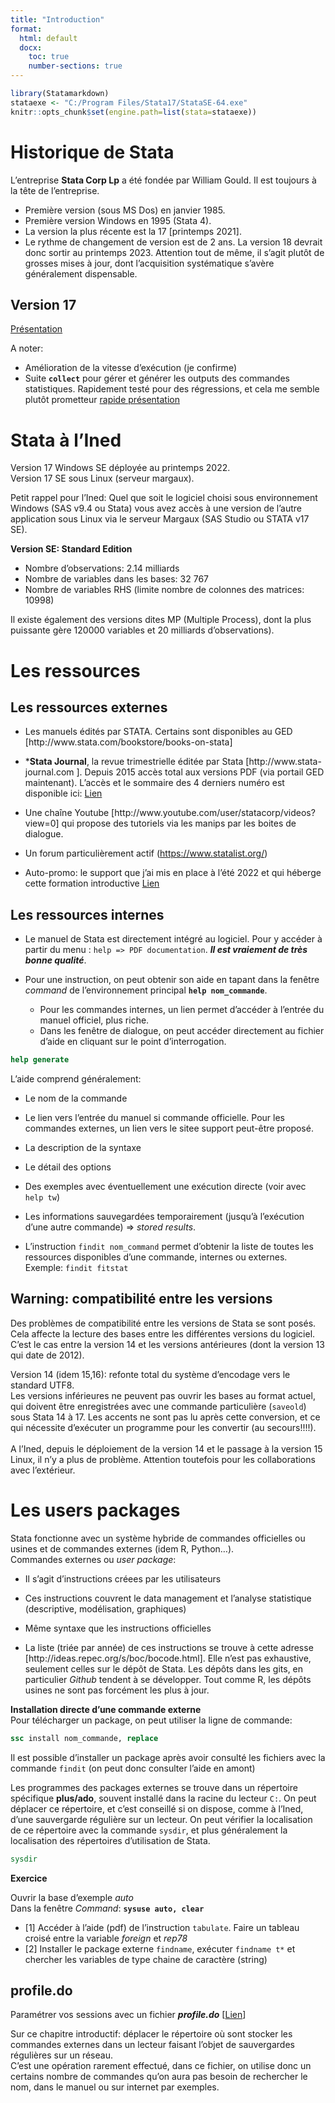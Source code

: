 ```yaml
---
title: "Introduction"
format: 
  html: default
  docx:
    toc: true
    number-sections: true
---
```


```r
library(Statamarkdown)
stataexe <- "C:/Program Files/Stata17/StataSE-64.exe"
knitr::opts_chunk$set(engine.path=list(stata=stataexe))
```


# **Historique de Stata**  

L'entreprise **Stata Corp Lp** a été fondée par William Gould. Il est toujours à la tête de l'entreprise. 

* Première version (sous MS Dos) en janvier 1985.  
* Première version Windows en 1995 (Stata 4).  
* La version la plus récente est la 17 [printemps 2021]. 
* Le rythme de changement de version est de 2 ans. La version 18 devrait donc sortir au printemps 2023. Attention tout de même, il s'agit plutôt de grosses mises à jour, dont l'acquisition systématique s'avère généralement dispensable.  

::: {.callout-tip icon="false"}

## Version 17 

[Présentation](https://www.stata.com/new-in-stata/)   

A noter:

- Amélioration de la vitesse d'exécution (je confirme)
- Suite **`collect`** pour gérer et générer les outputs des commandes statistiques. Rapidement testé pour des régressions, 
et cela me semble plutôt prometteur [rapide présentation](https://mthevenin.github.io/stata_programmation/tableaux/intro.html)

:::

# **Stata à l'Ined**

Version 17 Windows SE déployée au printemps 2022.   
Version 17 SE sous Linux (serveur margaux).  

Petit rappel pour l'Ined: Quel que soit le logiciel choisi sous environnement Windows (SAS v9.4 ou Stata) vous avez accès à une version de l'autre application sous Linux via le serveur Margaux (SAS Studio ou STATA v17 SE).


**Version SE: Standard Edition**  

* Nombre d'observations: 2.14 milliards
* Nombre de variables dans les bases: 32 767
* Nombre de variables RHS (limite nombre de colonnes des matrices: 10998)  


Il existe également des versions dites MP (Multiple Process), dont la plus puissante gère 120000 variables et 20 milliards d'observations).  


# **Les ressources**

## Les ressources externes

* Les manuels édités par STATA. Certains sont disponibles  au GED  [http://www.stata.com/bookstore/books-on-stata] 

* ***Stata Journal**, la revue trimestrielle éditée par Stata [http://www.stata-journal.com  ]. Depuis 2015 accès total aux versions PDF (via portail GED maintenant). L'accès et le sommaire des 4 derniers numéro est disponible ici: [Lien](https://mthevenin.github.io/stata_fr/Stata_journal.html)

* Une chaîne Youtube [http://www.youtube.com/user/statacorp/videos?view=0] qui propose des tutoriels via les manips par les boites de dialogue.

* Un forum particulièrement actif (<https://www.statalist.org/>) 

* Auto-promo: le support que j'ai mis en place à l'été 2022 et qui héberge cette formation introductive [Lien](https://mthevenin.github.io/stata_fr/)


## Les ressources internes

- Le manuel de Stata  est directement intégré au logiciel. Pour y accéder à  partir du menu : `help => PDF documentation`. ***Il est vraiement de très bonne qualité***. 

- Pour une instruction, on peut obtenir son aide en tapant dans la fenêtre *command* de l'environnement principal **`help nom_commande`**.  
  * Pour les commandes internes, un lien permet d'accéder à l'entrée du manuel officiel, plus riche.  
  * Dans les fenêtre de dialogue, on peut accéder directement au fichier d'aide en cliquant sur le point d'interrogation.

```stata
help generate
```
 

L'aide comprend généralement:  

* Le nom de la commande
* Le lien vers l'entrée du manuel si commande officielle. Pour les commandes externes, un lien vers le sitee support peut-être proposé.
* La description de la syntaxe
* Le détail des options
* Des exemples avec éventuellement une exécution directe (voir avec ```help tw```)
* Les informations sauvegardées temporairement  (jusqu'à l'exécution d'une autre commande) => *stored results*.

- L'instruction `findit nom_command`  permet d'obtenir la liste de toutes les ressources disponibles d'une commande, internes ou externes. Exemple: ```findit fitstat```

::: callout-warning

## Warning: compatibilité entre les versions

Des problèmes de compatibilité entre les versions de Stata se sont posés. Cela affecte la lecture des bases entre les différentes versions du logiciel. C'est le cas entre la version 14 et les versions antérieures (dont la version 13 qui date de 2012).   

Version 14 (idem 15,16): refonte total du système d'encodage vers le standard UTF8.    
Les versions inférieures ne peuvent pas ouvrir les bases au format actuel, qui doivent être enregistrées avec une commande particulière (`saveold`) sous Stata 14 à 17. Les accents ne sont pas lu après cette conversion, et ce qui nécessite d'exécuter un programme pour les convertir (au secours!!!!).  
<br>
A l'Ined, depuis le déploiement de la version 14 et le passage à la version 15 Linux, il n'y a plus de problème. Attention toutefois pour les collaborations avec l'extérieur.  

:::


# **Les users packages**

Stata fonctionne avec un système hybride de commandes officielles ou usines et de commandes externes (idem R, Python...).    
Commandes externes ou *user package*:  

- Il s'agit d'instructions créees par les utilisateurs

- Ces instructions couvrent le data management et l'analyse statistique (descriptive, modélisation, graphiques)

- Même syntaxe que les instructions officielles

- La liste (triée par année) de ces instructions se trouve à cette adresse [http://ideas.repec.org/s/boc/bocode.html]. Elle n'est pas exhaustive, seulement celles sur le dépôt de Stata. Les dépôts dans les gits, en particulier *Github* tendent à se développer. Tout comme R, les dépôts usines ne sont pas forcément les plus à jour.


**Installation directe d'une commande externe**   
Pour télécharger un package, on peut utiliser la ligne de commande:

```stata
ssc install nom_commande, replace
```

Il est possible d'installer un package après avoir consulté les fichiers avec la commande `findit` (on peut donc consulter l'aide en amont)

Les programmes des packages externes se trouve dans un répertoire spécifique  **plus/ado**, souvent installé dans la racine du lecteur `C:`. On peut déplacer ce répertoire, et c'est conseillé si on dispose, comme à l'Ined, d'une sauvergarde régulière sur un lecteur. On peut vérifier la localisation de ce répertoire avec la commande `sysdir`, et plus généralement la localisation des répertoires d'utilisation de Stata. 


```stata
sysdir
```


**Exercice**

Ouvrir la base d'exemple *auto*  
Dans la fenêtre *Command*: **`sysuse auto, clear`**

* [1] Accéder à l'aide (pdf) de l'instruction `tabulate`.  Faire un tableau croisé entre la variable *foreign* et *rep78*
* [2]	Installer le package externe ```findname```, exécuter ```findname t*``` et chercher les variables de type chaine de caractère (string)


::: callout-tip

# profile.do

Paramétrer vos sessions avec un fichier ***profile.do*** [[Lien](https://mthevenin.github.io/stata_programmation/profile/profile1.html)]   

Sur ce chapitre introductif: déplacer le répertoire où sont stocker les commandes externes dans un lecteur faisant l'objet de sauvergardes régulières sur un réseau.   
C'est une opération rarement effectué, dans ce fichier, on utilise donc un certains nombre de commandes qu'on aura pas besoin de rechercher le nom, dans le manuel ou sur internet par exemples.
:::



